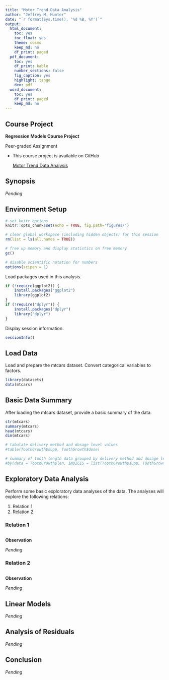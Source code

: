 ```yaml
---
title: "Motor Trend Data Analysis"
author: "Jeffrey M. Hunter"
date: "`r format(Sys.time(), '%d %B, %Y')`"
output:
  html_document:
    toc: yes
    toc_float: yes
    theme: cosmo
    keep_md: no
    df_print: paged
  pdf_document:
    toc: yes
    df_print: kable
    number_sections: false
    fig_caption: yes
    highlight: tango
    dev: pdf
  word_document:
    toc: yes
    df_print: paged
    keep_md: no
---
```


## Course Project

**Regression Models Course Project**

Peer-graded Assignment

* This course project is available on GitHub

    <a href="https://github.com/oraclejavanet/regression-models-course-project" target="_top">Motor Trend Data Analysis</a>

## Synopsis

*Pending*

## Environment Setup

```r
# set knitr options
knitr::opts_chunk$set(echo = TRUE, fig.path='figures/')

# clear global workspace (including hidden objects) for this session
rm(list = ls(all.names = TRUE))

# free up memory and display statistics on free memory
gc()

# disable scientific notation for numbers
options(scipen = 1)
```

Load packages used in this analysis.

```r
if (!require(ggplot2)) {
    install.packages("ggplot2")
    library(ggplot2)
}
if (!require("dplyr")) {
    install.packages("dplyr")
    library("dplyr")
}
```

Display session information.

```r
sessionInfo()
```

## Load Data

Load and prepare the mtcars dataset. Convert categorical variables to factors.

```r
library(datasets)
data(mtcars)
```

## Basic Data Summary

After loading the mtcars dataset, provide a basic summary of the data.

```r
str(mtcars)
summary(mtcars)
head(mtcars)
dim(mtcars)

# tabulate delivery method and dosage level values
#table(ToothGrowth$supp, ToothGrowth$dose)

# summary of tooth length data grouped by delivery method and dosage level
#by(data = ToothGrowth$len, INDICES = list(ToothGrowth$supp, ToothGrowth$dose), summary)
```

## Exploratory Data Analysis

Perform some basic exploratory data analyses of the data. The analyses will
explore the following relations:

1. Relation 1
1. Relation 2

### Relation 1

```r
```

**Observation**

*Pending*

### Relation 2

```r
```

**Observation**

*Pending*



## Linear Models


*Pending*


## Analysis of Residuals


*Pending*


## Conclusion


*Pending*



